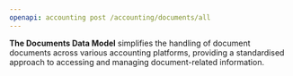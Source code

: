 ```yaml
---
openapi: accounting post /accounting/documents/all
---
```


**The Documents Data Model** simplifies the handling of document documents across various accounting platforms, providing a standardised approach to accessing and managing document-related information.

